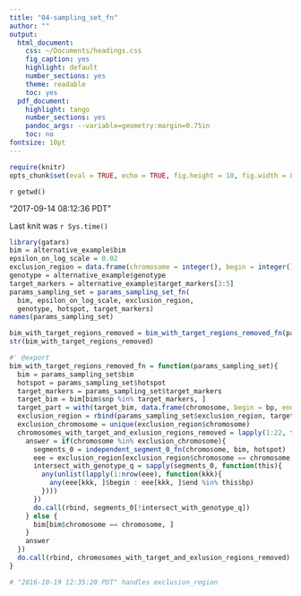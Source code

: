 ```yaml
---
title: "04-sampling_set_fn"
author: ""
output:
  html_document:
    css: ~/Documents/headings.css
    fig_caption: yes
    highlight: default
    number_sections: yes
    theme: readable
    toc: yes
  pdf_document:
    highlight: tango
    number_sections: yes
    pandoc_args: --variable=geometry:margin=0.75in
    toc: no
fontsize: 10pt
---
```

<A NAME="top"> </A>

```r
require(knitr)
opts_chunk$set(eval = TRUE, echo = TRUE, fig.height = 10, fig.width = 8, tidy=FALSE)
```

`r getwd()`  

"2017-09-14 08:12:36 PDT"

Last knit was `r Sys.time()`

```r
library(gatars)
bim = alternative_example$bim
epsilon_on_log_scale = 0.02
exclusion_region = data.frame(chromosome = integer(), begin = integer(), end = integer())
genotype = alternative_example$genotype
target_markers = alternative_example$target_markers[3:5]
params_sampling_set = params_sampling_set_fn(
  bim, epsilon_on_log_scale, exclusion_region,
  genotype, hotspot, target_markers)
names(params_sampling_set)
```


```r
bim_with_target_regions_removed = bim_with_target_regions_removed_fn(params_sampling_set)
str(bim_with_target_regions_removed)
```

```r
#' @export
bim_with_target_regions_removed_fn = function(params_sampling_set){
  bim = params_sampling_set$bim
  hotspot = params_sampling_set$hotspot
  target_markers = params_sampling_set$target_markers
  target_bim = bim[bim$snp %in% target_markers, ]
  target_part = with(target_bim, data.frame(chromosome, begin = bp, end = bp))
  exclusion_region = rbind(params_sampling_set$exclusion_region, target_part)
  exclusion_chromosome = unique(exclusion_region$chromosome)
  chromosomes_with_target_and_exlusion_regions_removed = lapply(1:22, function(chromosome){  
    answer = if(chromosome %in% exclusion_chromosome){
      segments_0 = independent_segment_0_fn(chromosome, bim, hotspot)
      eee = exclusion_region[exclusion_region$chromosome == chromosome, ]
      intersect_with_genotype_q = sapply(segments_0, function(this){
        any(unlist(lapply(1:nrow(eee), function(kkk){
          any(eee[kkk, ]$begin : eee[kkk, ]$end %in% this$bp)
        })))
      })
      do.call(rbind, segments_0[!intersect_with_genotype_q])
    } else {
      bim[bim$chromosome == chromosome, ]
    }
    answer
  })
  do.call(rbind, chromosomes_with_target_and_exlusion_regions_removed)
}

# "2016-10-19 12:35:20 PDT" handles exclusion_region
```

